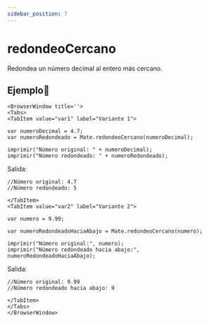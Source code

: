 ```yaml
---
sidebar_position: 7
---
```



# redondeoCercano
Redondea un número decimal al entero más cercano.

## Ejemplo📝

```mdx-code-block
<BrowserWindow title=''>
<Tabs>
<TabItem value="var1" label="Variante 1">
```
```dummy
var numeroDecimal = 4.7;
var numeroRedondeado = Mate.redondeoCercano(numeroDecimal);

imprimir("Número original: " + numeroDecimal);
imprimir("Número redondeado: " + numeroRedondeado);
```

Salida:

```dummy
//Número original: 4.7
//Número redondeado: 5
```

```mdx-code-block
</TabItem>
<TabItem value="var2" label="Variante 2">
```
```dummy
var numero = 9.99;

var numeroRedondeadoHaciaAbajo = Mate.redondeoCercano(numero);

imprimir("Número original:", numero);
imprimir("Número redondeado hacia abajo:", numeroRedondeadoHaciaAbajo);
```
Salida:
```dummy
//Número original: 9.99
//Número redondeado hacia abajo: 9
```

```mdx-code-block
</TabItem>
</Tabs>
</BrowserWindow>
```